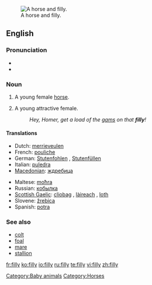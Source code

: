 [[Image:Horse And Filly.jpg|thumb|right|A horse and filly.]]
==English==

===Pronunciation===
* {{audio|en-us-filly.ogg|Audio (US)}}
* {{rhymes|ɪli}}

===Noun===
{{en-noun|fillies}}

# A young female [[horse]].
# {{obsolete}} A young attractive female.
#: ''Hey, Homer, get a load of the [[gams]] on that '''filly'''!''

====Translations====
{{trans-top|young female horse}}
* Dutch: [[merrieveulen]] {{n}}
* French: [[pouliche]] {{f}}
* German: [[Stutenfohlen]] {{n}}, [[Stutenfüllen]] {{n}}
* Italian: [[puledra]] {{f}}
* [[Macedonian]]: [[ждребица]] {{f}}
{{trans-mid}}
* Maltese: [[moħra]] {{f}}
* Russian: [[кобылка]] {{f}}
* [[Scottish Gaelic]]: [[cliobag]] {{f}}, [[làireach]] {{f}}, [[loth]] {{f}}
* Slovene: [[žrebica]] {{f}}
* Spanish: [[potra]] {{f}}
{{trans-bottom}}

===See also===
* [[colt]]
* [[foal]]
* [[mare]]
* [[stallion]]

[[Category:Baby animals]]
[[Category:Horses]]

[[fr:filly]]
[[ko:filly]]
[[io:filly]]
[[ru:filly]]
[[te:filly]]
[[vi:filly]]
[[zh:filly]]